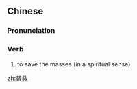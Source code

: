 ==Chinese==
{{zh-forms}}

===Pronunciation===
{{zh-pron
|m=pǔjiù
|cat=v
}}

===Verb===
{{zh-verb}}

# to save the masses (in a spiritual sense)

[[zh:普救]]